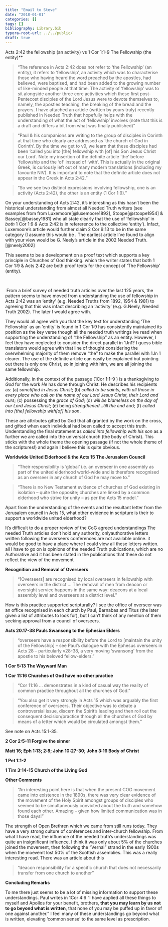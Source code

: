```yaml
---
title: "Email to Steve"
date: "2018-01-01"
categories: []
tags: []
bibliography: Library.bib
typora-root-url: ../../public/
draft: true
---
```


Acts 2:42 the fellowship (an activity) vs 1 Cor 1:1-9 The Fellowship (the entity)**

> "The reference in Acts 2:42 does not refer to ‘the Fellowship’ (an entity), it refers to ‘fellowship’, an activity which was to characterise those who having heard the word preached by the apostles, had believed, were baptised, and had been added to the growing number of like-minded people at that time. The activity of ‘fellowship’ was to sit alongside another three core activities which these first post-Pentecost disciples of the Lord Jesus were to devote themselves to, namely, the apostles teaching, the breaking of the bread and the prayers. I have attached an article (written by yours truly) recently published in Needed Truth that hopefully helps with the understanding of what the act of ‘fellowship’ involves (note that this is a draft and differs a bit from what was finally published)"



> "Paul & his companions are writing to the group of disciples in Corinth at that time who clearly are addressed as ‘the church of God in Corinth’. By the time we get to v9, we learn that these disciples had been ‘called you into [the] fellowship with [of] his Son Jesus Christ our Lord’. Note my insertion of the definite article ‘the’ before ‘fellowship and the ‘of’ instead of ‘with’. This is actually in the original Greek, is curiously left out of many modern translations (including my favourite NIV). It is important to note that the definite article does not appear in the Greek in Acts 2:42."



> "So we see two distinct expressions involving fellowship, one is an activity (Acts 2:42), the other is an entity (1 Cor 1:9)."



On your understanding of Acts 2:42, it's interesting as this hasn't been the historical understanding from almost all Needed Truth writers (see examples from from Luxemoore[@luxemoore1892], Stoope[@stoope1954] & Bassey[@bassey1981] who all state clearly that the use of 'fellowship' in *both* 1 Cor 1:9 *&* Acts 2:42 is in refererence to the collective 'entity'). Infact, Luxemoore's article would further claim 2 Cor 9:13 to be in the same category (I assume this would be . The earliest article I've found to align with your view would be G. Neely's article in the 2002 Needed Truth.[@neely2002]

This seems to be a development on a proof text which supports a key principle in Churches of God thinking.   which the writer states that both 1 Cor 1:9 & Acts 2:42 are both proof texts for the concept of 'The Fellowship' (entity).

​		

​	From a brief survey of needed truth articles over the last 125 years, the pattern seems to have moved from understanding the use of fellowship in Acts 2:42 was an 'entity' (e.g. Needed Truths from 1892, 1954 & 1981) to agreeing that this was infact describing an 'activity' (e.g. G.Neely, Needed Truth 2002). The later I would agree with.

They would all agree with you that the key text for understanding 'The Fellowship' as an 'entity' is found in 1 Cor 1:9 has consistently maintained its position as the key verse though all the needed truth writings ive read when supporting the understanding of "the Fellowship" as an entity. However, I feel they have neglected to consider the direct parallel in 1Jn1? I guess bible translators would agree with that line of thought considering the overwhelming majority of them remove "the" to make the parallel with 1Jn 1 clearer. The use of the definite article can easily be explained but pointing out there is only one Christ, so in joining with him, we are all joining the same fellowship.

Additionally, in the context of the passage (1Cor 1:1-9 ) is a thanksgiving to *God* for the work *He* has done through Christ. He describes his recipients as: (a) *sanctified in Jesus Christ*; (b) *called to be saints, with all those in every place who call on the name of our Lord Jesus Christ, their Lord and ours*; (c) possessing the *grace of God*; (d) *will be blameless on the day of our Lord Jesus Christ*; (e) being *strengthened…till the end* and; (f) *called into [the] fellowship with[of] his son*.

These are attributes gifted by God that all granted by the work on the cross, and gifted when each individual had been called to accept this truth. Understanding the final statement as *called into fellowship with his son* as a further we are called into the universal church (the body of Christ). This sticks with the whole theme the opening passage (if not the whole theme of the scriptures!) and again I believe this is quite obvious.

**Worldwide United Elderhood & the Acts 15 The Jerusalem Council**

> "Their responsibility is ‘global’ i.e. an overseer in one assembly as part of the united elderhood world-wide and is therefore recognised as an overseer in any church of God he may move to."

> "There is no New Testament evidence of churches of God existing in isolation – quite the opposite; churches are linked by a common elderhood who strive for unity – as per the Acts 15 model."





Apart from the understanding of the events and the resultant letter from the Jerusalem council in Acts 15, what other evidence in scripture is their to support a worldwide united elderhood?

It's difficult to do a proper review of the CoG agreed understandings  The needed Truth articles don't hold any authority, onlyauthorative letters written following the overseers conferences are not available online. it would be good to have a place where I could view all these letters written. all I have to go on is opinions of the needed Truth publications, which are no Authorative and it has been stated in the publications that these do not reflect the view of the movement   

**Recognition and Removal of Overseers**

> "[Overseers] are recognised by local overseers in fellowship with overseers in the district ... The removal of men from deacon or oversight service happens in the same way: deacons at a local assembly level and overseers at a district level."

How is this practice supported scripturally? I see the office of overseer was an office recognised in each church by Paul, Barnabas and Titus (the later given a list of attributes to look for), but I can’t think of any mention of them seeking approval from a council of overseers.

**Acts 20.17-38 Pauls Swansong to the Ephesian Elders**

> "overseers have a responsibility before the Lord to [maintain the unity of the Fellowship] – see Paul’s dialogue with the Ephesus overseers in Acts 28 – particularly v28-38, a very moving ‘swansong’ from the apostle to his beloved fellow-elders."

**1 Cor 5:13 The Wayward Man**

**1 Cor 11:16 Churches of God have no other practice**

> "Cor 11:16 ... demonstrates in a kind of casual way the reality of common practice throughout all the churches of God."



> "You also get it very strongly in Acts 15 which was arguably the first conference of overseers. Their objective was to debate a controversial issue, discern the Spirit’s leading and then roll out the consequent decision/practice through all the churches of God by means of a letter which would be circulated amongst them."

See note on Acts 15:1-35.

**2 Cor 2:5-11 Forgive the sinner**

**Matt 16; Eph 1:13; 2:8; John 10:27-30; John 3:16  Body of Christ**

**1 Pet 1:1-2**

**1 Tim 3:14-15 Church of the Living God**

**Other Comments**

> "An interesting point here is that when the present COG movement came into existence in the 1890s, there was very clear evidence of the movement of the Holy Spirit amongst groups of disciples who seemed to be simultaneously convicted about the truth and somehow found each other. Amazing – given how limited communication was in those days!"

The strength of Open Brethren which we came from still runs today. They have a very strong culture of conferences and inter-church fellowship. From what I have read, the influence of the needed truth's understandings was quite an insignificant influence. I think it was only about 5% of the churches joined the movement, then following the "Vernal" strand in the early 1900s when the moevemt lost 50% of the Scottish assemblies. This was a really interesting read. There was an article about this 

> "deacon responsibility for a specific church that does not necessarily transfer from one church to another"

**Concluding Remarks**

To me there just seems to be a lot of missing information to support these understandings. Paul writes in 1Cor 4:6 "I have applied all these things to myself and Apollos for your benefit, brothers, **that you may learn by us not to go beyond what is written**, that none of you may be puffed up in favor of one against another." I feel many of these understandings go beyond what is written, elevating 'common sense' to the same level as prescription.
